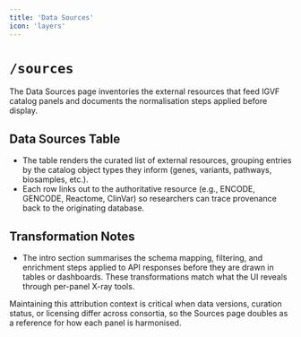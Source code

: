 ```yaml
---
title: 'Data Sources'
icon: 'layers'
---
```


# `/sources`

The Data Sources page inventories the external resources that feed IGVF catalog panels and documents the normalisation steps applied before display.

## Data Sources Table
- The table renders the curated list of external resources, grouping entries by the catalog object types they inform (genes, variants, pathways, biosamples, etc.).
- Each row links out to the authoritative resource (e.g., ENCODE, GENCODE, Reactome, ClinVar) so researchers can trace provenance back to the originating database.

## Transformation Notes
- The intro section summarises the schema mapping, filtering, and enrichment steps applied to API responses before they are drawn in tables or dashboards. These transformations match what the UI reveals through per-panel X-ray tools.

Maintaining this attribution context is critical when data versions, curation status, or licensing differ across consortia, so the Sources page doubles as a reference for how each panel is harmonised.
